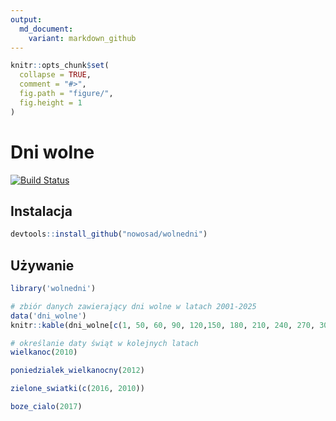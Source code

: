 ```yaml
---
output:
  md_document:
    variant: markdown_github
---
```


<!-- README.md is generated from README.Rmd. Please edit that file -->

```r
knitr::opts_chunk$set(
  collapse = TRUE,
  comment = "#>",
  fig.path = "figure/",
  fig.height = 1
)
```

# Dni wolne

[![Build Status](https://travis-ci.org/Nowosad/wolnedni.png?branch=master)](https://travis-ci.org/Nowosad/wolnedni)


## Instalacja

```R
devtools::install_github("nowosad/wolnedni")
```

## Używanie

```r
library('wolnedni')

# zbiór danych zawierający dni wolne w latach 2001-2025
data('dni_wolne')
knitr::kable(dni_wolne[c(1, 50, 60, 90, 120,150, 180, 210, 240, 270, 300), ])

# określanie daty świąt w kolejnych latach
wielkanoc(2010)

poniedzialek_wielkanocny(2012)

zielone_swiatki(c(2016, 2010))

boze_cialo(2017)
```
